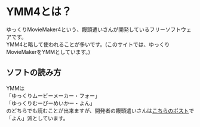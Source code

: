 # YMM4とは？
ゆっくりMovieMaker4という、饅頭遣いさんが開発しているフリーソフトウェアです。  
YMM4と略して使われることが多いです。(このサイトでは、ゆっくりMovieMakerをYMMとしています。)

## ソフトの読み方
YMMは  
「ゆっくりムービーメーカー・フォー」  
「ゆっくりむーびーめいかー・よん」  
のどちらでも読むことが出来ますが、開発者の饅頭遣いさんは[こちらのポスト](https://x.com/manju_summoner/status/1718234862019330222)で「よん」派としています。